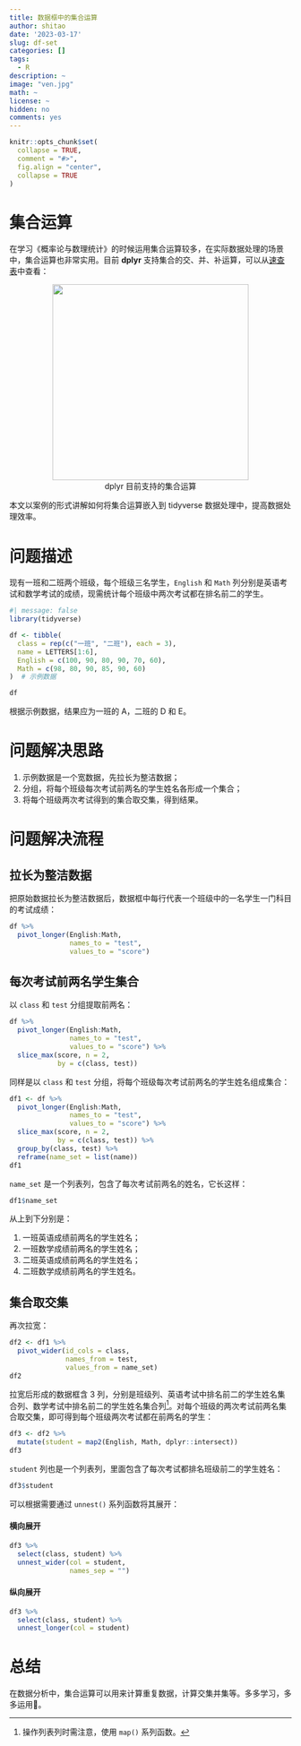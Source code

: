 ```yaml
---
title: 数据框中的集合运算
author: shitao
date: '2023-03-17'
slug: df-set
categories: []
tags:
  - R
description: ~
image: "ven.jpg"
math: ~
license: ~
hidden: no
comments: yes
---
```


```r
knitr::opts_chunk$set(
  collapse = TRUE,
  comment = "#>",
  fig.align = "center",
  collapse = TRUE
)
```



# 集合运算

在学习《概率论与数理统计》的时候运用集合运算较多，在实际数据处理的场景中，集合运算也非常实用。目前 **dplyr** 支持集合的交、并、补运算，可以从[速查表](https://github.com/rstudio/cheatsheets/blob/main/data-transformation.pdf)中查看：

<center><img src="dplyr-set.jpg" width=350></center>
<center>dplyr 目前支持的集合运算</center>


本文以案例的形式讲解如何将集合运算嵌入到 tidyverse 数据处理中，提高数据处理效率。

# 问题描述

现有一班和二班两个班级，每个班级三名学生，`English` 和 `Math` 列分别是英语考试和数学考试的成绩，现需统计每个班级中两次考试都在排名前二的学生。

```r
#| message: false
library(tidyverse)

df <- tibble(
  class = rep(c("一班", "二班"), each = 3),
  name = LETTERS[1:6],
  English = c(100, 90, 80, 90, 70, 60),
  Math = c(98, 80, 90, 85, 90, 60)
)  # 示例数据

df
```

根据示例数据，结果应为一班的 A，二班的 D 和 E。

# 问题解决思路

1. 示例数据是一个宽数据，先拉长为整洁数据；
1. 分组，将每个班级每次考试前两名的学生姓名各形成一个集合；
1. 将每个班级两次考试得到的集合取交集，得到结果。

# 问题解决流程

## 拉长为整洁数据

把原始数据拉长为整洁数据后，数据框中每行代表一个班级中的一名学生一门科目的考试成绩：

```r
df %>% 
  pivot_longer(English:Math,
               names_to = "test",
               values_to = "score")
```

## 每次考试前两名学生集合

以 `class` 和 `test` 分组提取前两名：

```r
df %>% 
  pivot_longer(English:Math,
               names_to = "test",
               values_to = "score") %>% 
  slice_max(score, n = 2,
            by = c(class, test))
```

同样是以 `class` 和 `test` 分组，将每个班级每次考试前两名的学生姓名组成集合：

```r
df1 <- df %>% 
  pivot_longer(English:Math,
               names_to = "test",
               values_to = "score") %>% 
  slice_max(score, n = 2,
            by = c(class, test)) %>% 
  group_by(class, test) %>% 
  reframe(name_set = list(name))
df1
```

`name_set` 是一个列表列，包含了每次考试前两名的姓名，它长这样：

```r
df1$name_set
```

从上到下分别是：

1. 一班英语成绩前两名的学生姓名；
1. 一班数学成绩前两名的学生姓名；
1. 二班英语成绩前两名的学生姓名；
1. 二班数学成绩前两名的学生姓名。

## 集合取交集

再次拉宽：

```r
df2 <- df1 %>% 
  pivot_wider(id_cols = class,
              names_from = test,
              values_from = name_set)
df2
```

拉宽后形成的数据框含 3 列，分别是班级列、英语考试中排名前二的学生姓名集合列、数学考试中排名前二的学生姓名集合列[^set]。对每个班级的两次考试前两名集合取交集，即可得到每个班级两次考试都在前两名的学生：

```r
df3 <- df2 %>% 
  mutate(student = map2(English, Math, dplyr::intersect))
df3
```


[^set]: 操作列表列时需注意，使用 `map()` 系列函数。

`student` 列也是一个列表列，里面包含了每次考试都排名班级前二的学生姓名：

```r
df3$student
```

可以根据需要通过 `unnest()` 系列函数将其展开：

#### 横向展开

```r
df3 %>% 
  select(class, student) %>% 
  unnest_wider(col = student,
               names_sep = "")
```

#### 纵向展开

```r
df3 %>% 
  select(class, student) %>% 
  unnest_longer(col = student)
```

# 总结

在数据分析中，集合运算可以用来计算重复数据，计算交集并集等。多多学习，多多运用🎇。
